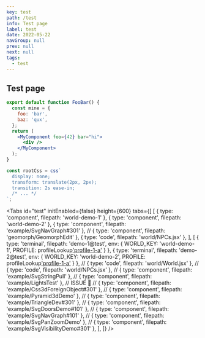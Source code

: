 ```yaml
---
key: test
path: /test
info: Test page
label: test
date: 2022-05-22
navGroup: null
prev: null
next: null
tags:
  - test
---
```



## Test page

```jsx
export default function FooBar() {
  const mine = {
    foo: 'bar',
    baz: 'qux',
  };
  return (
    <MyComponent foo={42} bar="hi">
      <div />
    </MyComponent>
  );
}

const rootCss = css`
  display: none;
  transform: translate(2px, 2px);
  transition: 2s ease-in;
  /* ... */
`;
```


<Tabs
  id="test"
  initEnabled={false}
  height={600}
  tabs={[
    [
      { type: 'component', filepath: 'world-demo-1' },
      { type: 'component', filepath: 'world-demo-2' },
      { type: 'component', filepath: 'example/SvgNavGraph#301' },
      // { type: 'component', filepath: 'geomorph/GeomorphEdit' },
      { type: 'code', filepath: 'world/NPCs.jsx' },
    ],
    [
      { type: 'terminal', filepath: 'demo-1@test', env: { WORLD_KEY: 'world-demo-1', PROFILE: profileLookup['profile-1-a']() } },
      { type: 'terminal', filepath: 'demo-2@test', env: { WORLD_KEY: 'world-demo-2', PROFILE: profileLookup['profile-1-a']() } },
      // { type: 'code', filepath: 'world/World.jsx' },
      // { type: 'code', filepath: 'world/NPCs.jsx' },
      // { type: 'component', filepath: 'example/SvgStringPull' },
      // { type: 'component', filepath: 'example/LightsTest' }, // ISSUE 🚧
      // { type: 'component', filepath: 'example/Css3dForeignObject#301' },
      // { type: 'component', filepath: 'example/Pyramid3dDemo' },
      // { type: 'component', filepath: 'example/TriangleDev#301' },
      // { type: 'component', filepath: 'example/SvgDoorsDemo#101' },
      // { type: 'component', filepath: 'example/SvgNavGraph#101' },
      // { type: 'component', filepath: 'example/SvgPanZoomDemo' },
      // { type: 'component', filepath: 'example/SvgVisibilityDemo#301' },
    ],
  ]}
/>
